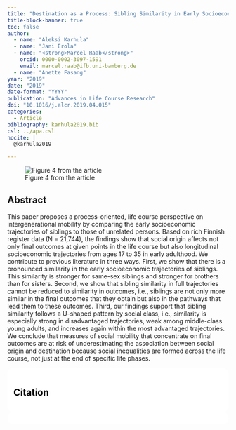 ```yaml
---
title: "Destination as a Process: Sibling Similarity in Early Socioeconomic Trajectories"
title-block-banner: true
toc: false
author:
  - name: "Aleksi Karhula"
  - name: "Jani Erola"
  - name: "<strong>Marcel Raab</strong>"
    orcid: 0000-0002-3097-1591
    email: marcel.raab@ifb.uni-bamberg.de
  - name: "Anette Fasang"
year: "2019"
date: "2019"
date-format: "YYYY"
publication: "Advances in Life Course Research"
doi: "10.1016/j.alcr.2019.04.015"
categories:
  - Article
bibliography: karhula2019.bib
csl: ../apa.csl
nocite: | 
  @karhula2019

---
```


![Figure 4 from the article](karhula2019.png)


## Abstract

This paper proposes a process-oriented, life course perspective on intergenerational mobility by comparing the early socioeconomic trajectories of siblings to those of unrelated persons. Based on rich Finnish register data (N = 21,744), the findings show that social origin affects not only final outcomes at given points in the life course but also longitudinal socioeconomic trajectories from ages 17 to 35 in early adulthood. We contribute to previous literature in three ways. First, we show that there is a pronounced similarity in the early socioeconomic trajectories of siblings. This similarity is stronger for same-sex siblings and stronger for brothers than for sisters. Second, we show that sibling similarity in full trajectories cannot be reduced to similarity in outcomes, i.e., siblings are not only more similar in the  final outcomes that they obtain but also in the pathways that lead them to these outcomes. Third, our findings support that sibling similarity follows a U-shaped pattern by social class, i.e., similarity is especially strong in disadvantaged trajectories, weak among middle-class young adults, and increases again within the most advantaged trajectories. We conclude that measures of social mobility that concentrate on final outcomes are at risk of underestimating the association between social origin and destination because social inequalities are formed across the life course, not just at the end of specific life phases.

::: {.callout-note}
## Citation

::: {#refs}
:::

:::



```{=html}
<style>
    section {
        background: white;
        color: black;
        border-radius: 1em;
        padding: 1em;
        left: 50% }
    #inner {
        display: inline-block;
        display: flex;
        align-items: center;
        justify-content: center }
  </style>
  <section>
    <div id="inner">
      <script type='text/javascript' src='https://d1bxh8uas1mnw7.cloudfront.net/assets/embed.js'></script>
        <span style="float:left"; 
          class="__dimensions_badge_embed__" 
          data-doi="10.1016/j.alcr.2019.04.015" 
          data-hide-zero-citations="true" 
          data-legend="always">
        </span>
      <script async src="https://badge.dimensions.ai/badge.js" charset="utf-8"></script>
        <div  style="float:right"; 
          data-link-target="_blank" 
          data-badge-details="right" 
          data-badge-type="medium-donut"
          data-doi="10.1016/j.alcr.2019.04.015"   
          data-condensed="true" 
          data-hide-no-mentions="true" 
          class="altmetric-embed">
        </div>
    </div>
  </section>
  
```

